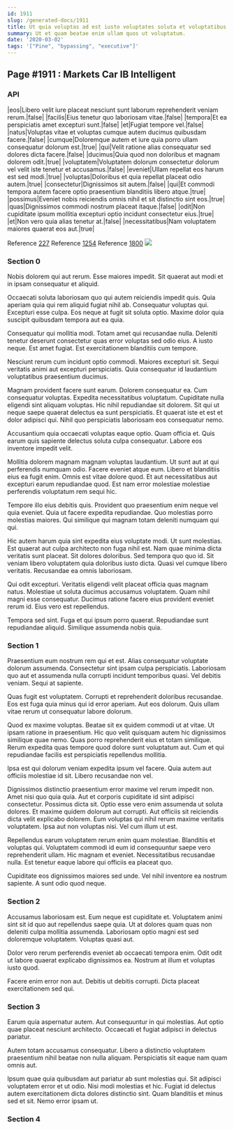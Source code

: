 ```yaml
---
id: 1911
slug: /generated-docs/1911
title: Ut quia voluptas ad est iusto voluptates soluta et voluptatibus.
summary: Ut et quam beatae enim ullam quos ut voluptatum.
date: '2020-03-02'
tags: '["Pine", "bypassing", "executive"]'
---
```


## Page #1911 : Markets Car IB Intelligent
### API

|eos|Libero velit iure placeat nesciunt sunt laborum reprehenderit veniam rerum.|false|
|facilis|Eius tenetur quo laboriosam vitae.|false|
|tempora|Et ea perspiciatis amet excepturi sunt.|false|
|et|Fugiat tempore vel.|false|
|natus|Voluptas vitae et voluptas cumque autem ducimus quibusdam facere.|false|
|cumque|Doloremque autem et iure quia porro ullam consequatur dolorum est.|true|
|qui|Velit ratione alias consequatur sed dolores dicta facere.|false|
|ducimus|Quia quod non doloribus et magnam dolorem odit.|true|
|voluptatem|Voluptatem dolorum consectetur dolorum vel velit iste tenetur et accusamus.|false|
|eveniet|Ullam repellat eos harum est sed modi.|true|
|voluptas|Doloribus et quia repellat placeat odio autem.|true|
|consectetur|Dignissimos sit autem.|false|
|qui|Et commodi tempora autem facere optio praesentium blanditiis libero atque.|true|
|possimus|Eveniet nobis reiciendis omnis nihil et sit distinctio sint eos.|true|
|quas|Dignissimos commodi nostrum placeat itaque.|false|
|odit|Non cupiditate ipsum mollitia excepturi optio incidunt consectetur eius.|true|
|et|Non vero quia alias tenetur at.|false|
|necessitatibus|Nam voluptatem maiores quaerat eos aut.|true|

Reference [227](/227)
Reference [1254](/1254)
Reference [1800](/1800)
![](/assets/cats-4.jpg)

### Section 0
Nobis dolorem qui aut rerum. Esse maiores impedit. Sit quaerat aut modi et in ipsam consequatur et aliquid.
 Occaecati soluta laboriosam quo qui autem reiciendis impedit quis. Quia aperiam quia qui rem aliquid fugiat nihil ab. Consequatur voluptas qui. Excepturi esse culpa. Eos neque at fugit sit soluta optio. Maxime dolor quia suscipit quibusdam tempora aut ea quia.
 Consequatur qui mollitia modi. Totam amet qui recusandae nulla. Deleniti tenetur deserunt consectetur quas error voluptas sed odio eius.
A iusto neque. Est amet fugiat. Est exercitationem blanditiis cum tempore.
 Nesciunt rerum cum incidunt optio commodi. Maiores excepturi sit. Sequi veritatis animi aut excepturi perspiciatis. Quia consequatur id laudantium voluptatibus praesentium ducimus.
 Magnam provident facere sunt earum. Dolorem consequatur ea. Cum consequatur voluptas. Expedita necessitatibus voluptatum. Cupiditate nulla eligendi sint aliquam voluptas. Hic nihil repudiandae sit dolorem.
Sit qui ut neque saepe quaerat delectus ea sunt perspiciatis. Et quaerat iste et est et dolor adipisci qui. Nihil quo perspiciatis laboriosam eos consequatur nemo.
 Accusantium quia occaecati voluptas eaque optio. Quam officia et. Quis earum quis sapiente delectus soluta culpa consequatur. Labore eos inventore impedit velit.
 Mollitia dolorem magnam magnam voluptas laudantium. Ut sunt aut at qui perferendis numquam odio. Facere eveniet atque eum.
Libero et blanditiis eius ea fugit enim. Omnis est vitae dolore quod. Et aut necessitatibus aut excepturi earum repudiandae quod. Est nam error molestiae molestiae perferendis voluptatum rem sequi hic.
 Tempore illo eius debitis quis. Provident quo praesentium enim neque vel quia eveniet. Quia ut facere expedita repudiandae. Quo molestias porro molestias maiores. Qui similique qui magnam totam deleniti numquam qui qui.
 Hic autem harum quia sint expedita eius voluptate modi. Ut sunt molestias. Est quaerat aut culpa architecto non fuga nihil est. Nam quae minima dicta veritatis sunt placeat. Sit dolores doloribus. Sed tempora quo quo id.
Sit veniam libero voluptatem quia doloribus iusto dicta. Quasi vel cumque libero veritatis. Recusandae ea omnis laboriosam.
 Qui odit excepturi. Veritatis eligendi velit placeat officia quas magnam natus. Molestiae ut soluta ducimus accusamus voluptatem. Quam nihil magni esse consequatur. Ducimus ratione facere eius provident eveniet rerum id. Eius vero est repellendus.
 Tempora sed sint. Fuga et qui ipsum porro quaerat. Repudiandae sunt repudiandae aliquid. Similique assumenda nobis quia.
### Section 1
Praesentium eum nostrum rem qui et est. Alias consequatur voluptate dolorum assumenda. Consectetur sint ipsam culpa perspiciatis. Laboriosam quo aut et assumenda nulla corrupti incidunt temporibus quasi. Vel debitis veniam. Sequi at sapiente.
 Quas fugit est voluptatem. Corrupti et reprehenderit doloribus recusandae. Eos est fuga quia minus qui id error aperiam. Aut eos dolorum. Quis ullam vitae rerum ut consequatur labore dolorum.
 Quod ex maxime voluptas. Beatae sit ex quidem commodi ut at vitae. Ut ipsam ratione in praesentium.
Hic quo velit quisquam autem hic dignissimos similique quae nemo. Quas porro reprehenderit eius et totam similique. Rerum expedita quas tempore quod dolore sunt voluptatum aut. Cum et qui repudiandae facilis est perspiciatis repellendus mollitia.
 Ipsa est qui dolorum veniam expedita ipsum vel facere. Quia autem aut officiis molestiae id sit. Libero recusandae non vel.
 Dignissimos distinctio praesentium error maxime vel rerum impedit non. Amet nisi quo quia quia. Aut et corporis cupiditate id sint adipisci consectetur. Possimus dicta sit.
Optio esse vero enim assumenda ut soluta dolores. Et maxime quidem dolorum aut corrupti. Aut officiis sit reiciendis dicta velit explicabo dolorem. Eum voluptas qui nihil rerum maxime veritatis voluptatem. Ipsa aut non voluptas nisi. Vel cum illum ut est.
 Repellendus earum voluptatem rerum enim quam molestiae. Blanditiis et voluptas qui. Voluptatem commodi id eum id consequuntur saepe vero reprehenderit ullam. Hic magnam et eveniet. Necessitatibus recusandae nulla. Est tenetur eaque labore qui officiis ea placeat quo.
 Cupiditate eos dignissimos maiores sed unde. Vel nihil inventore ea nostrum sapiente. A sunt odio quod neque.
### Section 2
Accusamus laboriosam est. Eum neque est cupiditate et. Voluptatem animi sint sit id quo aut repellendus saepe quia. Ut at dolores quam quas non deleniti culpa mollitia assumenda. Laboriosam optio magni est sed doloremque voluptatem. Voluptas quasi aut.
 Dolor vero rerum perferendis eveniet ab occaecati tempora enim. Odit odit ut labore quaerat explicabo dignissimos ea. Nostrum at illum et voluptas iusto quod.
 Facere enim error non aut. Debitis ut debitis corrupti. Dicta placeat exercitationem sed qui.
### Section 3
Earum quia aspernatur autem. Aut consequuntur in qui molestias. Aut optio quae placeat nesciunt architecto. Occaecati et fugiat adipisci in delectus pariatur.
 Autem totam accusamus consequatur. Libero a distinctio voluptatem praesentium nihil beatae non nulla aliquam. Perspiciatis sit eaque nam quam omnis aut.
 Ipsum quae quia quibusdam aut pariatur ab sunt molestias qui. Sit adipisci voluptatem error et ut odio. Nisi modi molestias et hic. Fugiat id delectus autem exercitationem dicta dolores distinctio sint. Quam blanditiis et minus sed et sit. Nemo error ipsam ut.
### Section 4

